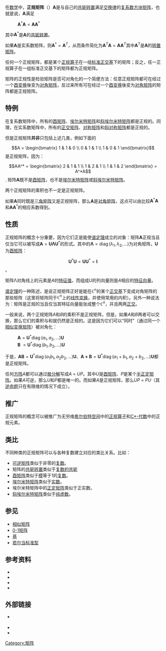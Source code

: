{{No footnotes |time=2019-12-15}}

{{NoteTA|G1=Math}}
{{线性代数}}
在[[数学|数学]]中，'''正规矩阵'''（{{lang-en|'''normal matrix'''}}）<math> \mathbf{A}</math>是与自己的[[共轭转置|共轭转置]]满足[[交换律|交换律]]的[[复数_(数学)|复系数]][[方块矩阵|方块]][[矩阵|矩阵]]，也就是说，<math> \mathbf{A}</math>满足
:  <math>\mathbf{A}^* \mathbf{A} =  \mathbf{A} \mathbf{A}^*</math> 

其中<math>\mathbf{A}^*</math>是<math>\mathbf{A}</math>的[[共轭转置|共轭转置]]。

如果<math>\mathbf{A}</math>是实系数矩阵，则<math>\mathbf{A}^* = \mathbf{A}^T</math>，从而条件简化为<math>\mathbf{A}^T \mathbf{A} = \mathbf{A} \mathbf{A}^T</math>其中<math>\mathbf{A}^T</math>是<math>\mathbf{A}</math>的[[转置矩阵|转置矩阵]]。

任何一个正规矩阵，都是某个[[正规算子|正规算子]]在一组[[标准正交基|标准正交基]]下的矩阵；反之，任一正规算子在一组标准正交基下的矩阵都为正规矩阵。

矩阵的正规性是检验矩阵是否可对角化的一个简便方法：任意正规矩阵都可在经过一个[[酉矩阵|酉变换]]後变为[[对角矩阵|对角矩阵]]，反过来所有可在经过一个[[酉矩阵|酉变换]]後变为[[对角矩阵|对角矩阵]]的矩阵都是正规矩阵。

==特例==

在复系数矩阵中，所有的[[酉矩阵|酉矩阵]]、[[埃尔米特矩阵|埃尔米特矩阵]]和[[斜埃尔米特矩阵|斜埃尔米特矩阵]]都是正规的。同理，在实系数矩阵中，所有的[[正交矩阵|正交矩阵]]、[[对称矩阵|对称矩阵]]和[[斜对称矩阵|斜对称矩阵]]都是正规的。

但是正规矩阵'''并非'''只包括上述几类，例如下面的
:<math>A = \begin{bmatrix} 1 & 1 & 0 \\ 0 & 1 & 1 \\ 1 & 0 & 1 \end{bmatrix}</math>
是正规矩阵，因为：
:<math>AA^* = \begin{bmatrix} 2 & 1 & 1 \\ 1 & 2 & 1 \\ 1 & 1 & 2 \end{bmatrix} = A^*A</math>.
矩阵<math>\mathbf{A}</math>既不是[[酉矩阵|酉矩阵]]，也不是[[埃尔米特矩阵|埃尔米特矩阵]]或[[斜埃尔米特矩阵|斜埃尔米特矩阵]]。

两个正规矩阵的乘积也不一定是正规矩阵。

如果<math>\mathbf{A}</math>同时既是[[三角矩阵|三角矩阵]]又是正规矩阵，那么<math>\mathbf{A}</math>是[[对角矩阵|对角矩阵]]，这点可以由比较<math>\mathbf{A}^* \mathbf{A}</math>和<math>  \mathbf{A} \mathbf{A}^*</math>的相应系数得到。

== 性质 ==
正规矩阵的概念十分重要，因为它们正是能使[[谱定理|谱定理]]成立的对象：矩阵<math>\mathbf{A}</math>正规当且仅当它可以被写成<math> \mathbf{A} = \mathbf{U} \mathbf{\Lambda} \mathbf{U}^* </math>的形式。其中的<math> \mathbf{\Lambda} = \operatorname{diag}(\lambda_1, \lambda_2, \dots)</math>为对角矩阵，<math>\mathbf{U}</math>为[[酉矩阵|酉矩阵]]：
:<math> \mathbf{U}^*\mathbf{U} = \mathbf{U} \mathbf{U}^* = \mathbf{I}</math>。

矩阵Λ对角线上的元素是''A''的[[特征值|特征值]]，而组成''U''的列向量则是''A''相应的[[特征向量|特征向量]]。

[[谱定理|谱定理]]的一种陈述，是说正规矩阵正好是能在<math>\mathbb{C}^n</math>的某个[[正交基|正交基]]下变成对角矩阵的那些矩阵（这里将矩阵同于<math>\mathbb{C}^n</math>上的[[线性变换|线性变换]]，并使用常用的内积）。另外一种说法为：矩阵是正规的当且仅当其特征向量能张成整个<math>\mathbb{C}^n</math>，并且两两[[正交|正交]]。
 
一般来说，两个正规矩阵''A''和''B''的乘积不是正规矩阵，但是，如果''A''和''B''两者可以交换，那么它们的乘积与和就仍然是正规的。这是因为它们可以“同时”（通过同一个[[相似矩阵|相似变换矩阵]]）被对角化：
: <math>\mathbf{A} =  \mathbf{U}^* \operatorname{diag}(a_1, a_2, \dots) \mathbf{U} </math>
: <math>\mathbf{B} \ =  \mathbf{U}^* \operatorname{diag}(b_1, b_2, \dots) \mathbf{U} </math>
于是，<math>\mathbf{AB} =  \mathbf{U}^* \operatorname{diag}(a_1 b_1, a_2 b_2, \dots) \mathbf{U} </math>、<math>\mathbf{A + B} =  \mathbf{U}^* \operatorname{diag}(a_1 + b_1, a_2 + b_2, \dots) \mathbf{U} </math>都是正规矩阵。

任何[[方块矩阵|方阵]]''A''都可以通过[[极分解|极分解]]写成''A'' = ''UP''。其中''U''是[[酉矩阵|酉矩阵]]、''P''是某个[[正定矩阵|半正定矩阵]]。如果''A''可逆，那么''U''和''P''都是唯一的。而如果''A''是正规矩阵，那么''UP'' = ''PU''（其[[逆命题|逆命题]]只在有限维的情况下成立）。

==推广==

正规矩阵的概念可以被推广为无穷维[[希尔伯特空间|希尔伯特空间]]中的[[正规算子|正规算子]]和[[C*-代数|C*-代数]]中的正规元素。

==类比==
不同种类的正规矩阵可以与各种复数建立对应的类比关系。比如：
* [[可逆矩阵|可逆矩阵]]类似于非零的[[复数_(数学)|复数]]。
* 矩阵的[[共轭转置|共轭转置]]类似于[[共轭复数|复数的共轭]]
* [[酉矩阵|酉矩阵]]类似于[[模|模]]等于1的[[复数_(数学)|复数]]。
* [[埃尔米特矩阵|埃尔米特矩阵]]类似于[[实数|实数]]。
* 埃尔米特矩阵中的[[正定矩阵|正定矩阵]]类似于正实数。
* [[斜埃尔米特矩阵|斜埃尔米特矩阵]]类似于[[虚数|纯虚数]]。

==参见==
* [[相似矩阵|相似矩阵]]
* [[0-1矩阵|0-1矩阵]]
* [[基_(代数)|基]]
* [[若尔当标准型|若尔当标准型]]

==参考资料==
{{Reflist}}

* {{cite book |author=史荣昌 |title=矩阵分析 |publisher=北京理工大学出版社 |chapter=3 |ISBN=7-810-45075-1 |language=zh-cn |year=}}
* {{cite book |author=苏育才 |title=矩阵理论 |publisher=科技出版社 |chapter=6 |ISBN=7-030-16355-9 |language=zh-cn |year=}}
* {{cite book |author=刘丁酉 |title=矩阵分析 |publisher=武汉大学出版社 |chapter=4 |pages=93-95 |ISBN=7-307-03821-8 |language=zh-cn |year=}}
* {{cite web |url= http://irrotationnels.epfl.ch/documentation/pdf/AlgLin_SJ/AlgebreLineaireChapitre12.pdf |format=pdf |author= |title=Chapitre 12: Espaces Euclidiens et Espaces Hermitiens |trans_title=第12章：欧几里德空间与埃尔米特空间 |language=fr |deadurl=yes |archiveurl= https://web.archive.org/web/20100601171658/http://irrotationnels.epfl.ch/documentation/pdf/AlgLin_SJ/AlgebreLineaireChapitre12.pdf |archivedate=2010-06-01 }}

== 外部链接 ==
* {{cite web |author1=刘树宽 |author2=姚金江 |author3=罗峰 |url= http://211.64.240.15/web/gdds/10/02/34.pdf |format=pdf |title=实正规矩阵正定的判定条件 |publisher=济宁师范专科学校; 临沂师范学院 |language=zh-cn |year=2003}} {{dead link|date=2018年1月 |bot=InternetArchiveBot |fix-attempted=yes }}
* {{cite web |author=吕烔兴 |url= https://web.archive.org/web/20160304101806/http://166.111.121.20:9080/mathjournal/GDSX200001/gdsx200001012.caj.pdf |format=pdf |title=正规矩阵的任意扰动] |publisher=南京航空航天大学理学院 |language=zh-cn |year=2000}}
* {{Youtube |0sCLv2EQPg8 |MIT OpenCourseWare 18.06线性代数中包含正规矩阵内容的一讲}}

{{DEFAULTSORT:normal matrix}}
[[Category:矩阵|Category:矩阵]]
